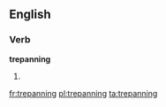 ==English==

{{rfp}}

===Verb===
'''trepanning'''

# {{present participle of|[[trepan]]}}

[[fr:trepanning]]
[[pl:trepanning]]
[[ta:trepanning]]